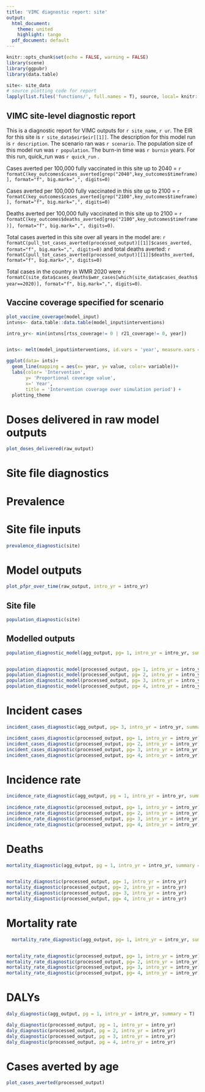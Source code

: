 ```yaml
---
title: 'VIMC diagnostic report: site'
output:
  html_document: 
    theme: united
    highlight: tango
  pdf_document: default
---
```


```r
knitr::opts_chunk$set(echo = FALSE, warning = FALSE)
library(scene)
library(ggpubr)
library(data.table)

site<- site_data
# source plotting code for report
lapply(list.files('functions/', full.names = T), source, local= knitr::knit_global())


```

## VIMC site-level diagnostic report

This is a diagnostic report for VIMC outputs for `r site_name`, `r ur`. The EIR for this site is `r site_data$eir$eir[[1]]`. The description for this model run is `r description`. The scenario ran was `r scenario`. The population size of this model run was `r population`. The burn-in time was `r burnin` years. For this run, quick_run was `r quick_run` .


Cases averted per 100,000 fully vaccinated in this site up to 2040 = `r formatC(key_outcomes$cases_averted[grep("2040",key_outcomes$timeframe)], format="f", big.mark=",", digits=0)`

Cases averted per 100,000 fully vaccinated in this site up to 2100 = `r formatC(key_outcomes$cases_averted[grep("2100",key_outcomes$timeframe)], format="f", big.mark=",", digits=0)`

Deaths averted per 100,000 fully vaccinated in this site up to 2100 = `r formatC(key_outcomes$deaths_averted[grep("2100",key_outcomes$timeframe)], format="f", big.mark=",", digits=0)`.  

Total cases averted in this site over all years in the model are:
`r formatC(pull_tot_cases_averted(processed_output)[[1]]$cases_averted, format="f", big.mark=",", digits=0)`
and total deaths averted:
`r formatC(pull_tot_cases_averted(processed_output)[[1]]$deaths_averted, format="f", big.mark=",", digits=0)`

Total cases in the country in WMR 2020 were `r formatC(site_data$cases_deaths$wmr_cases[which(site_data$cases_deaths$year==2020)], format="f", big.mark=",", digits=0)`.

## Vaccine coverage specified for scenario

```r

plot_vaccine_coverage(model_input)
intvns<- data.table::data.table(model_input$interventions)

intro_yr<- min(intvns[rtss_coverage!= 0 | r21_coverage!= 0, year])


ints<- melt(model_input$interventions, id.vars = 'year', measure.vars = c("itn_use", "itn_input_dist", "tx_cov", "smc_cov", "pmc_cov", "irs_cov", "rtss_cov"))

ggplot(data= ints)+
  geom_line(mapping = aes(x= year, y= value, color= variable))+
  labs(color= 'Intervention',
       y= 'Proportional coverage value',
       x=' Year',
       title = 'Intervention coverage over simulation period') +
  plotting_theme
```


# Doses delivered in raw model outputs

```r
plot_doses_delivered(raw_output)


```

<!-- # Plot mortality rates for VIMC inputs -->

<!-- ```{r mortality rate} -->

<!-- plotting_theme<- theme_bw(base_size = 12) + -->
<!--   theme( legend.position = 'bottom', -->
<!--          strip.text.x = element_text(size = rel(0.8)), -->
<!--          axis.text.x = element_text(angle = 45, hjust = 1, vjust = 1.1),  -->
<!--          #axis.text.y = element_blank(), -->
<!--          text = element_text(family= 'Arial Narrow'), -->
<!--          axis.ticks.y= element_blank(),  -->
<!--          panel.grid.major = element_blank(), panel.grid.minor = element_blank())  -->



<!-- p1<- ggplot(data = site$demography, mapping = aes(x= age_upper, y= mortality_rate))+ -->
<!--   geom_point()+ -->
<!--   ylim(0, 1.2) + -->
<!--   plotting_theme + -->
<!--   labs(title= 'Site file mortality rate inputs (2000-2500))', -->
<!--        xlab= 'age', -->
<!--        ylab= 'mortality rate') -->


<!-- p2<-ggplot(data = mort, mapping = aes(x= age_to, y= value))+ -->
<!--   geom_point()+ -->
<!--   ylim(0, 1.2)+ -->
<!--   plotting_theme+ -->
<!--   labs(title= 'VIMC mortality rate inputs (2000-2100))', -->
<!--        xlab= 'age', -->
<!--        ylab= 'mortality rate') -->

<!-- ggarrange(p1, p2, ncol= 2) -->

<!-- ``` -->


# Site file diagnostics
# Prevalence 
# Site file inputs
```r

prevalence_diagnostic(site)


```
# Model outputs
```r
plot_pfpr_over_time(raw_output, intro_yr = intro_yr)
```

## Site file
```r

population_diagnostic(site)


```

## Modelled outputs

```r

population_diagnostic_model(agg_output, pg= 1, intro_yr = intro_yr, summary = T)


population_diagnostic_model(processed_output, pg= 1, intro_yr = intro_yr)
population_diagnostic_model(processed_output, pg= 2, intro_yr = intro_yr)
population_diagnostic_model(processed_output, pg= 3, intro_yr = intro_yr)
population_diagnostic_model(processed_output, pg= 4, intro_yr = intro_yr)


```

# Incident cases
```r
incident_cases_diagnostic(agg_output, pg= 3, intro_yr = intro_yr, summary = T)

incident_cases_diagnostic(processed_output, pg= 1, intro_yr = intro_yr)
incident_cases_diagnostic(processed_output, pg= 2, intro_yr = intro_yr)
incident_cases_diagnostic(processed_output, pg= 3, intro_yr = intro_yr)
incident_cases_diagnostic(processed_output, pg= 4, intro_yr = intro_yr)


```

#   Incidence rate 
```r

incidence_rate_diagnostic(agg_output, pg = 1, intro_yr = intro_yr, summary = T)
  
incidence_rate_diagnostic(processed_output, pg= 1, intro_yr = intro_yr)
incidence_rate_diagnostic(processed_output, pg= 2, intro_yr = intro_yr)
incidence_rate_diagnostic(processed_output, pg= 3, intro_yr = intro_yr)
incidence_rate_diagnostic(processed_output, pg= 4, intro_yr = intro_yr)

```

# Deaths

```r

mortality_diagnostic(agg_output, pg = 1, intro_yr = intro_yr, summary = T)


mortality_diagnostic(processed_output, pg= 1, intro_yr = intro_yr)
mortality_diagnostic(processed_output, pg= 2, intro_yr = intro_yr)
mortality_diagnostic(processed_output, pg= 3, intro_yr = intro_yr)
mortality_diagnostic(processed_output, pg= 4, intro_yr = intro_yr)

```

# Mortality rate 
```r
  mortality_rate_diagnostic(agg_output, pg= 1, intro_yr = intro_yr, summary = T)


mortality_rate_diagnostic(processed_output, pg= 1, intro_yr = intro_yr)
mortality_rate_diagnostic(processed_output, pg= 2, intro_yr = intro_yr)
mortality_rate_diagnostic(processed_output, pg= 3, intro_yr = intro_yr)
mortality_rate_diagnostic(processed_output, pg= 4, intro_yr = intro_yr)

```

# DALYs
```r
daly_diagnostic(agg_output, pg = 1, intro_yr = intro_yr, summary = T)

daly_diagnostic(processed_output, pg = 1, intro_yr = intro_yr)
daly_diagnostic(processed_output, pg = 2, intro_yr = intro_yr)
daly_diagnostic(processed_output, pg = 3, intro_yr = intro_yr)
daly_diagnostic(processed_output, pg = 4, intro_yr = intro_yr)

```


# Cases averted by age

```r
plot_cases_averted(processed_output)

```

